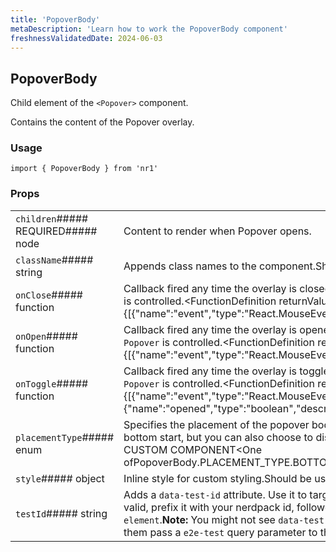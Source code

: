 ```yaml
---
title: 'PopoverBody'
metaDescription: 'Learn how to work the PopoverBody component'
freshnessValidatedDate: 2024-06-03
---
```

## PopoverBody

Child element of the `<Popover>` component.

Contains the content of the Popover overlay.

### Usage

```
import { PopoverBody } from 'nr1'
```



### Props

|                                    |                                                                                                                                                                                                                                                                                                                                                                    |
| ---------------------------------- | ------------------------------------------------------------------------------------------------------------------------------------------------------------------------------------------------------------------------------------------------------------------------------------------------------------------------------------------------------------------ |
| `children`##### REQUIRED##### node | Content to render when Popover opens.                                                                                                                                                                                                                                                                                                                              |
| `className`##### string            | Appends class names to the component.Should be used only for positioning and spacing purposes.                                                                                                                                                                                                                                                                     |
| `onClose`##### function            | Callback fired any time the overlay is closed when `Popover` is uncontrolled. Does not fire when `Popover` is controlled.&lt;FunctionDefinition returnValue=&#x7B;\[]} arguments=&#x7B;\[&#x7B;"name":"event","type":"React.MouseEvent","description":""}]} />                                                                                                     |
| `onOpen`##### function             | Callback fired any time the overlay is opened when `Popover` is uncontrolled. Does not fire when `Popover` is controlled.&lt;FunctionDefinition returnValue=&#x7B;\[]} arguments=&#x7B;\[&#x7B;"name":"event","type":"React.MouseEvent","description":""}]} />                                                                                                     |
| `onToggle`##### function           | Callback fired any time the overlay is toggled when `Popover` is uncontrolled. Does not fire when `Popover` is controlled.&lt;FunctionDefinition returnValue=&#x7B;\[]} arguments=&#x7B;\[&#x7B;"name":"event","type":"React.MouseEvent","description":""},&#x7B;"name":"opened","type":"boolean","description":""}]} />                                           |
| `placementType`##### enum          | Specifies the placement of the popover body relative to the popover trigger. Default display is on the bottom start, but you can also choose to display it from the bottom end.##### REPLACE WITH CUSTOM COMPONENT&lt;One ofPopoverBody.PLACEMENT_TYPE.BOTTOM_ENDPopoverBody.PLACEMENT_TYPE.BOTTOM_START>                                                          |
| `style`##### object                | Inline style for custom styling.Should be used only for positioning and spacing purposes.                                                                                                                                                                                                                                                                          |
| `testId`##### string               | Adds a `data-test-id` attribute. Use it to target the component in unit and E2E tests.For a test id to be valid, prefix it with your nerdpack id, followed up by a dot.For example, `my-nerdpack.some-element`.**Note:** You might not see `data-test-id` attributes as they are removed from the DOM, to debug them pass a `e2e-test` query parameter to the URL. |